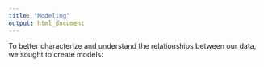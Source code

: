 ```yaml
---
title: "Modeling"
output: html_document
---
```


To better characterize and understand the relationships between our data, we sought to create models:


